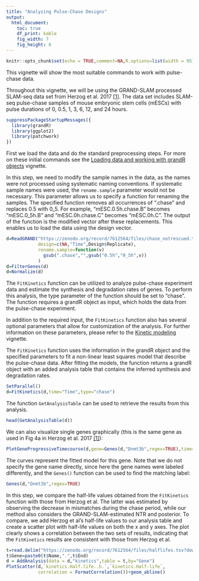 ```yaml
---
title: "Analyzing Pulse-Chase Designs"
output: 
  html_document:
    toc: true
    df_print: kable
    fig_width: 7
    fig_height: 6
---
```

```r
knitr::opts_chunk$set(echo = TRUE,comment=NA,R.options=list(width = 95))
```

This vignette will show the most suitable commands to work with pulse-chase data.

Throughout this vignette, we will be using the GRAND-SLAM processed SLAM-seq data set from Herzog et al. 2017 [[1]](https://www.nature.com/articles/nmeth.4435). The data set includes SLAM-seq pulse-chase samples of mouse embryonic stem cells (mESCs) with pulse durations of 0, 0.5, 1, 3, 6, 12, and 24 hours.

```r
suppressPackageStartupMessages({
  library(grandR)
  library(ggplot2)
  library(patchwork)
})
```

First we load the data and do the standard preprocessing steps. For more on these initial commands see the [Loading data and working with grandR objects](loading-data.html) vignette.

In this step, we need to modify the sample names in the data, as the names were not processed using systematic naming conventions. If systematic sample names were used, the `rename.sample` parameter would not be necessary. This parameter allows us to specify a function for renaming the samples.
The specified function removes all occurrences of ".chase" and replaces 0.5 with 0_5. For example, "mESC.0.5h.chase.B" becomes "mESC.0_5h.B" and "mESC.0h.chase.C" becomes "mESC.0h.C". The output of the function is the modified vector after these replacements. This enables us to load the data using the design vector.

```r
d=ReadGRAND("https://zenodo.org/record/7612564/files/chase_notrescued.tsv.gz?download=1",
            design=c(NA,"Time",Design$Replicate),
            rename.sample=function(v) 
              gsub(".chase","",gsub("0.5h","0_5h",v))
            )
d=FilterGenes(d)
d=Normalize(d)
```

The `FitKinetics` function can be utilized to analyze pulse-chase experiment data and estimate the synthesis and degradation rates of genes. To perform this analysis, the type parameter of the function should be set to "chase". The function requires a grandR object as input, which holds the data from the pulse-chase experiment.

In addition to the required input, the `FitKinetics` function also has several optional parameters that allow for customization of the analysis. For further information on these parameters, please refer to the [Kinetic modeling](kinetic-modeling.html) vignette.

The `FitKinetics` function uses the information in the grandR object and the specified parameters to fit a non-linear least squares model that describe the pulse-chase data. After fitting the models, the function returns a grandR object with an added analysis table that contains the inferred synthesis and degradation rates. 

```r
SetParallel()
d=FitKinetics(d,time="Time",type="chase")
```

The function `GetAnalysisTable` can be used to retrieve the results from this analysis.

```r
head(GetAnalysisTable(d))
```

We can also visualize single genes graphically (this is the same gene as used in Fig 4a in Herzog et al. 2017 [[1]](https://www.nature.com/articles/nmeth.4435)):

```r
PlotGeneProgressiveTimecourse(d,gene=Genes(d,"Dnmt3b",regex=TRUE),time="Time",type="chase")
```

The curves represent the fitted model for this gene. Note that we do not specify the gene name directly, since here the gene names were labeled differently, and the `Genes()` function can be used to find the matching label:

```r
Genes(d,"Dnmt3b",regex=TRUE)
```


In this step, we compare the half-life values obtained from the `FitKinetics` function with those from Herzog et al. The latter was estimated by observing the decrease in mismatches during the chase period, while our method also considers the GRAND-SLAM-estimated NTR and posterior. To compare, we add Herzog et al's half-life values to our analysis table and create a scatter plot with half-life values on both the x and y axes. The plot clearly shows a correlation between the two sets of results, indicating that the `FitKinetics` results are consistent with those from Herzog et al.

```r
t=read.delim("https://zenodo.org/record/7612564/files/halflifes.tsv?download=1")
t$Gene=paste0(t$Name,".",t$End)
d = AddAnalysis(data = d,"kinetics",table = t,by="Gene")
PlotScatter(d,`kinetics.Half.life..h.`,`kinetics.Half-life`,
            correlation = FormatCorrelation())+geom_abline()
```

